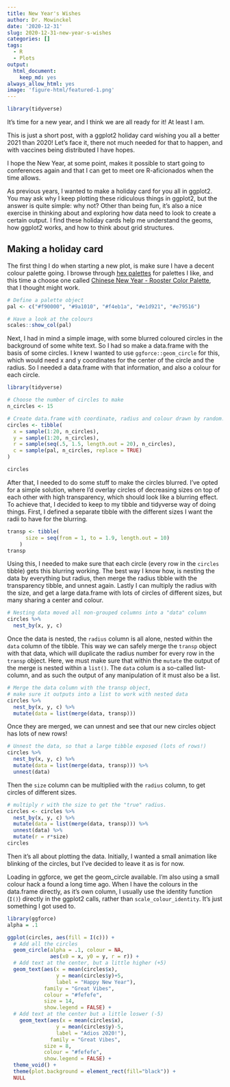 ```yaml
---
title: New Year's Wishes
author: Dr. Mowinckel
date: '2020-12-31'
slug: 2020-12-31-new-year-s-wishes
categories: []
tags:
  - R
  - Plots
output:
  html_document:
    keep_md: yes
always_allow_html: yes
image: 'figure-html/featured-1.png'
---
```


```r
library(tidyverse)
```

It's time for a new year, and I think we are all ready for it!
At least I am. 

This is just a short post, with a ggplot2 holiday card wishing you all a better 2021 than 2020!
Let's face it, there not much needed for that to happen, and with vaccines being distributed I have hopes. 

I hope the New Year, at some point, makes it possible to start going to conferences again and that I can get to meet ore R-aficionados when the time allows. 

As previous years, I wanted to make a holiday card for you all in ggplot2.
You may ask why I keep plotting these ridiculous things in ggplot2, but the answer is quite simple: why not?
Other than being fun, it's also a nice exercise in thinking about and exploring how data need to look to create a certain output. 
I find these holiday cards help me understand the geoms, how ggplot2 works, and how to think about grid structures.


## Making a holiday card

The first thing I do when starting a new plot, is make sure I have a decent colour palette going.
I browse through [hex palettes](https://www.color-hex.com/color-palette/) for palettes I like, and this time a choose one called [Chinese New Year - Rooster Color Palette](https://www.color-hex.com/color-palette/30281), that I thought might work.

```r
# Define a palette object
pal <- c("#f90000", "#9a1010", "#f4eb1a", "#e1d921", "#e79516")

# Have a look at the colours
scales::show_col(pal)
```


Next, I had in mind a simple image, with some blurred coloured circles in the background of some white text. 
So I had so make a data.frame with the basis of some circles. 
I knew I wanted to use `ggforce::geom_circle` for this, which would need x and y coordinates for the center of the circle and the radius. 
So I needed a data.frame with that information, and also a colour for each circle. 

```r
library(tidyverse)

# Choose the number of circles to make
n_circles <- 15

# Create data.frame with coordinate, radius and colour drawn by random.
circles <- tibble(
  x = sample(1:20, n_circles),
  y = sample(1:20, n_circles),
  r = sample(seq(.5, 1.5, length.out = 20), n_circles),
  c = sample(pal, n_circles, replace = TRUE)
)

circles
```


After that, I needed to do some stuff to make the circles blurred. 
I've opted for a simple solution, where I'd overlay circles of decreasing sizes on top of each other with high transparency, which should look like a blurring effect. 
To achieve that, I decided to keep to my tibble and tidyverse way of doing things.
First, I defined a separate tibble with the different sizes I want the radii to have for the blurring.

```r
transp <- tibble(
      size = seq(from = 1, to = 1.9, length.out = 10)
    )
transp
```


Using this, I needed to make sure that each circle (every row in the `circles` tibble) gets this blurring working. 
The best way I know how, is nesting the data by everything but radius, then merge the radius tibble with the transparency tibble, and unnest again.
Lastly I can multiply the radius with the size, and get a large data.frame with lots of circles of different sizes, but many sharing a center and colour.

```r
# Nesting data moved all non-grouped columns into a "data" column
circles %>% 
  nest_by(x, y, c)
```


Once the data is nested, the `radius` column is all alone, nested within the `data` column of the tibble.
This way we can safely merge the `transp` object with that data, which will duplicate the radius number for every row in the `transp` object.
Here, we must make sure that within the `mutate` the output of the merge is nested within a `list()`. 
The `data` colum is a so-called list-column, and as such the output of any manipulation of it must also be a list. 

```r
# Merge the data column with the transp object, 
# make sure it outputs into a list to work with nested data
circles %>% 
  nest_by(x, y, c) %>% 
  mutate(data = list(merge(data, transp)))
```

Once they are merged, we can unnest and see that our new circles object has lots of new rows!
```r
# Unnest the data, so that a large tibble exposed (lots of rows!)
circles %>% 
  nest_by(x, y, c) %>% 
  mutate(data = list(merge(data, transp))) %>% 
  unnest(data)
```

Then the `size` column can be multiplied with the `radius` column, to get circles of different sizes. 
```r
# multiply r with the size to get the "true" radius.
circles <- circles %>% 
  nest_by(x, y, c) %>% 
  mutate(data = list(merge(data, transp))) %>% 
  unnest(data) %>% 
  mutate(r = r*size)
circles
```

Then it's all about plotting the data. 
Initially, I wanted a small animation like blinking of the circles, but I've decided to leave it as is for now. 

Loading in ggforce, we get the geom_circle available.
I'm also using a small colour hack a found a long time ago.
When I have the colours in the data.frame directly, as it's own column, I usually use the identity function (`I()`) directly in the ggplot2 calls, rather than `scale_colour_identity`. 
It's just something I got used to. 

```r
library(ggforce)
alpha = .1

ggplot(circles, aes(fill = I(c))) +
  # Add all the circles
  geom_circle(alpha = .1, colour = NA, 
              aes(x0 = x, y0 = y, r = r)) +
  # Add text at the center, but a little higher (+5)
  geom_text(aes(x = mean(circles$x), 
                y = mean(circles$y)+5, 
                label = "Happy New Year"),
            family = "Great Vibes",
            colour = "#fefefe",
            size = 14,
            show.legend = FALSE) +
  # Add text at the center but a little loswer (-5)
    geom_text(aes(x = mean(circles$x), 
                y = mean(circles$y)-5, 
                label = "Adios 2020!"),
              family = "Great Vibes",
            size = 8,
            colour = "#fefefe",
            show.legend = FALSE) +
  theme_void() +
  theme(plot.background = element_rect(fill="black")) +
  NULL
```





